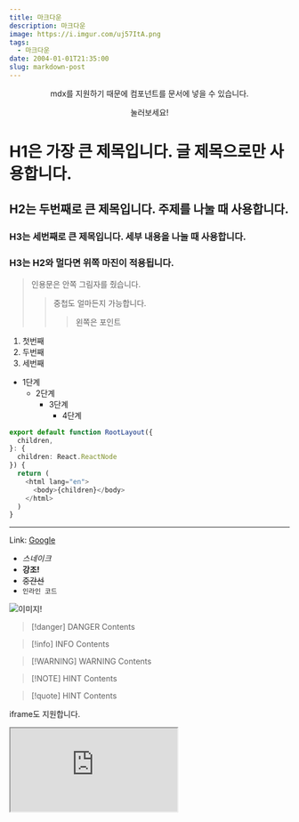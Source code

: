 ```yaml
---
title: 마크다운
description: 마크다운
image: https://i.imgur.com/uj57ItA.png
tags:
  - 마크다운
date: 2004-01-01T21:35:00
slug: markdown-post
---
```



<div align="center">
mdx를 지원하기 때문에 컴포넌트를 문서에 넣을 수 있습니다.

<ThemeButton client:load />

눌러보세요!

</div>

# H1은 가장 큰 제목입니다. 글 제목으로만 사용합니다.

## H2는 두번째로 큰 제목입니다. 주제를 나눌 때 사용합니다.

### H3는 세번째로 큰 제목입니다. 세부 내용을 나눌 때 사용합니다.

### H3는 H2와 멀다면 위쪽 마진이 적용됩니다.

> 인용문은 안쪽 그림자를 줬습니다.
>
> > 중첩도 얼마든지 가능합니다.
> >
> > > 왼쪽은 포인트

1. 첫번째
2. 두번째
3. 세번째

- 1단계
  - 2단계
    - 3단계
      - 4단계

```ts title="app/layout.tsx" {1,2}#add {7-9}#rm /children/ caption="코드 블럭도 이쁘게..."
export default function RootLayout({
  children,
}: {
  children: React.ReactNode
}) {
  return (
    <html lang="en">
      <body>{children}</body>
    </html>
  )
}
```

---

Link: [Google](https://google.com/ 'Go google')

- _스네이크_
- **강조!**
- ~~중간선~~
- `인라인 코드`

![이미지!](/main.jpg)

> [!danger] DANGER
> Contents

> [!info] INFO
> Contents

> [!WARNING] WARNING
> Contents

> [!NOTE] HINT
> Contents

> [!quote] HINT
> Contents

iframe도 지원합니다.

<iframe
  allow="fullscreen; camera; microphone; gyroscope; accelerometer; clipboard-write; autoplay"
  title="v0 block"
  class="h-96 w-full select-none rounded-lg shadow-md"
  data-origin="https://kzmj98m8znm1m1h7ub1o.lite.vusercontent.net"
  data-v0="true"
  id="v0-preview-b_GUt2snrJonl"
  loading="eager"
  sandbox="allow-scripts allow-same-origin allow-forms allow-downloads allow-popups-to-escape-sandbox allow-pointer-lock allow-popups allow-modals allow-orientation-lock allow-presentation"
  src="https://kzmj98m8znm1m1h7ub1o.lite.vusercontent.net/?__v0_token=eyJhbGciOiJkaXIiLCJlbmMiOiJBMjU2R0NNIn0..g-xdy0HCrBHpbbkW.UsxfaozCsK9Hfv75fP9clp6Cbm95-9THWu5POXG4-4Ya10ID2om7cP6205w4D8lNgvE76uTjR5ZAGtWuyQQBxEQVnKYf0Jab3cDup45HnzpPXz5o2N3roA_m9Gd4T1NHgymWF3qqix1LoGM8H92GBXLjvFy1t_noyHKuxkkMTczAM_xD8H0uyWTV09iEGAAKXjIra34mDbZCeXDeDVKn2rFGnBm3RYqHhkNpVLh2tIOjiEQqCQKEZvZVXtxnBVnyfnw6SxO8dXFfSHZRs_xvp_jQltkW4LUhq5vGXUZ_WOwtjr7GZ-6pqp6dw6QKKgYKsh_d3eN3B9rbw1jp4dcndBUdoL-h2oYSQlsVOw4vYjt6vtAD2Nr81DtGd3TQo_163lLHEx226vFdkG6cO_chihAQE3ZD1zfBblvVXUrsyYN9z0BbQroD2Q6fSdpt5QkyrK3MA4K_EmDtXleghjQP1PfJo1_3eLsObwqUZhD9RvMIyQg3AvWhHdxiV2vSfEWT93zjvonLEYwG9tH7f78HMA.ff9bEzswVMCef_hTr4oGWA"
  fetchpriority="high"
></iframe>
